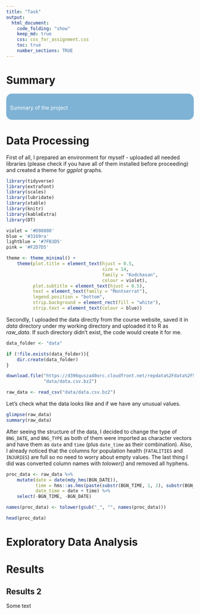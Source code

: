```yaml
---
title: "Task"
output: 
  html_document:
    code_folding: "show"
    keep_md: true
    css: css_for_assignment.css
    toc: true
    number_sections: TRUE
---
```


# Summary

<style>
div.blue { background-color : #7FB3D5; color : #ffffff; border-radius: 15px; padding: 15px 10px 10px 10px;}
</style>
<div class = "blue">

Summary of the project

</div>

# Data Processing

First of all, I prepared an environment for myself - uploaded all needed libraries (please check if you have all of them installed before proceeding) and created a theme for *ggplot* graphs.


```r

library(tidyverse)
library(extrafont)
library(scales)
library(lubridate)
library(xtable)
library(knitr)
library(kableExtra)
library(DT)

violet = '#D98880'
blue = '#3169ra'
lightblue = '#7FB3D5'
pink = '#F2D7D5'

theme <- theme_minimal() +
    theme(plot.title = element_text(hjust = 0.5, 
                                    size = 14, 
                                    family = "Kodchasan", 
                                    colour = violet),
          plot.subtitle = element_text(hjust = 0.5),
          text = element_text(family = "Montserrat"),
          legend.position = "bottom",
          strip.background = element_rect(fill = "white"),
          strip.text = element_text(colour = blue))

```

Secondly, I uploaded the data directly from the course website, saved it in *data* directory under my working directory and uploaded it to R as *raw_data*. If such directory didn't exist, the code would create it for me. 

```r

data_folder <- "data"

if (!file.exists(data_folder)){
    dir.create(data_folder)
}

download.file("https://d396qusza40orc.cloudfront.net/repdata%2Fdata%2FStormData.csv.bz2",
              "data/data.csv.bz2")

raw_data <- read_csv("data/data.csv.bz2")

```

Let's check what the data looks like and if we have any unusual values.

```r

glimpse(raw_data)
summary(raw_data)

```

After seeing the structure of the data,  I decided to change the type of `BNG_DATE`, and `BNG_TYPE` as both of them were imported as character vectors and have them as `date` and `time` (plus `date_time` as their combination). Also, I already noticed that the columns for population health (`FATALITIES` and `INJURIES`) are full so no need to worry about empty values. The last thing I did was converted column names with *tolower()* and removed all hyphens.

```r

proc_data <- raw_data %>%
    mutate(date = date(mdy_hms(BGN_DATE)),
           time = hms::as.hms(paste(substr(BGN_TIME, 1, 2), substr(BGN_TIME, 3, 2), '00', sep = ":")),
           date_time = date + time) %>%
    select(-BGN_TIME, -BGN_DATE)

names(proc_data) <- tolower(gsub("_", "", names(proc_data)))

head(proc_data)

```

# Exploratory Data Analysis



# Results

## Results 2

Some text

